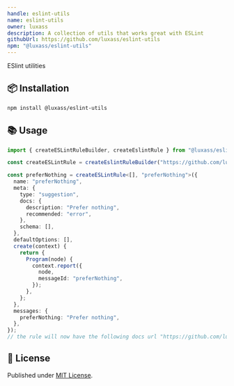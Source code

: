 ```yaml
---
handle: eslint-utils
name: eslint-utils
owner: luxass
description: A collection of utils that works great with ESLint
githubUrl: https://github.com/luxass/eslint-utils
npm: "@luxass/eslint-utils"
---
```


ESlint utilities

## 📦 Installation

```sh
npm install @luxass/eslint-utils
```

## 📚 Usage

```ts
import { createESLintRuleBuilder, createEslintRule } from "@luxass/eslint-utils";

const createESLintRule = createEslintRuleBuilder("https://github.com/luxass/eslint-plugin-overdrive/blob/main/src/rules/$RULE_NAME.md");

const preferNothing = createESLintRule<[], "preferNothing">({
  name: "preferNothing",
  meta: {
    type: "suggestion",
    docs: {
      description: "Prefer nothing",
      recommended: "error",
    },
    schema: [],
  },
  defaultOptions: [],
  create(context) {
    return {
      Program(node) {
        context.report({
          node,
          messageId: "preferNothing",
        });
      },
    };
  },
  messages: {
    preferNothing: "Prefer nothing",
  },
});
// the rule will now have the following docs url "https://github.com/luxass/eslint-plugin-overdrive/blob/main/src/rules/prefer-nothing.md"
```

## 📄 License

Published under [MIT License](https://github.com/luxass/eslint-utils/blob/main/LICENSE).
